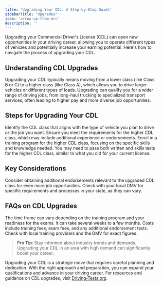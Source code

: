 ```yaml
---
title: 'Upgrading Your CDL: A Step-by-Step Guide'
sidebarTitle: "Upgrades"
icon: 'arrow-up-from-arc'
description: ''
---
```



Upgrading your Commercial Driver's License (CDL) can open new opportunities in your driving career, allowing you to operate different types of vehicles and potentially increase your earning potential. Here's how to navigate the process of upgrading your CDL.

## Understanding CDL Upgrades

<AccordionGroup>
  <Accordion title="What Does an Upgrade Involve?">
    Upgrading your CDL typically means moving from a lower class (like Class B or C) to a higher class (like Class A), which allows you to drive larger vehicles or different types of loads.
  </Accordion>

  <Accordion title="Why Upgrade Your CDL?">
    Upgrading can qualify you for a wider range of driving jobs, from long-haul trucking to specialized transport services, often leading to higher pay and more diverse job opportunities.
  </Accordion>
</AccordionGroup>

## Steps for Upgrading Your CDL

<Steps>
  <Step title="Determine the Class You Need">
    Identify the CDL class that aligns with the type of vehicle you plan to drive or the job you want.
  </Step>

  <Step title="Meet the Prerequisites">
    Ensure you meet the requirements for the higher CDL class, which may include additional experience or endorsements.
  </Step>

  <Step title="Complete Additional Training">
    Enroll in a training program for the higher CDL class, focusing on the specific skills and knowledge needed.
  </Step>

  <Step title="Pass the Required Exams">
    You may need to pass both written and skills tests for the higher CDL class, similar to what you did for your current license.
  </Step>
</Steps>

## Key Considerations

<CardGroup cols={2}>
  <Card title="Endorsements" icon="certificate">
    Consider obtaining additional endorsements relevant to the upgraded CDL class for even more job opportunities.
  </Card>

  <Card title="State-Specific Requirements" icon="marker">
    Check with your local DMV for specific requirements and processes in your state, as they can vary.
  </Card>
</CardGroup>

## FAQs on CDL Upgrades

<AccordionGroup>
  <Accordion title="How long does it take to upgrade a CDL?">
    The time frame can vary depending on the training program and your readiness for the exams. It can take several weeks to a few months.
  </Accordion>

  <Accordion title="What are the costs involved?">
    Costs include training fees, exam fees, and any additional endorsement tests. Check with local training providers and the DMV for exact figures.
  </Accordion>
</AccordionGroup>

> **Pro Tip**: Stay informed about industry trends and demands. Upgrading your CDL in an area with high demand can significantly boost your career.

Upgrading your CDL is a strategic move that requires careful planning and dedication. With the right approach and preparation, you can expand your qualifications and advance in your driving career. For resources and guidance on CDL upgrades, visit [Driving-Tests.org](https://driving-tests.org).
